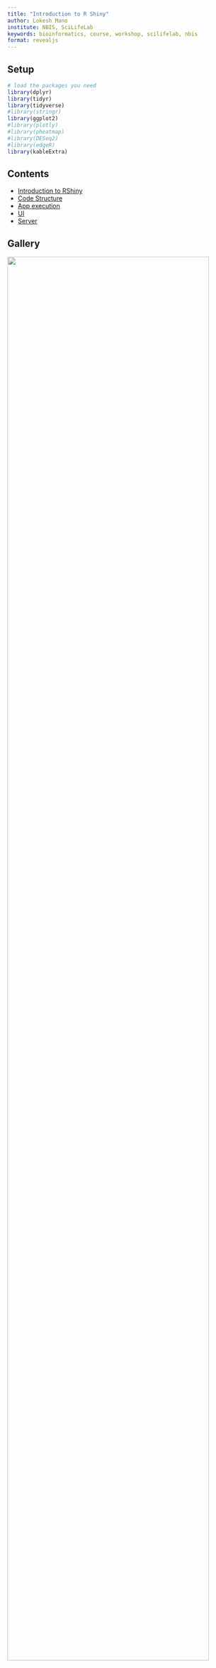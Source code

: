 ```yaml
---
title: "Introduction to R Shiny"
author: Lokesh Mano
institute: NBIS, SciLifeLab
keywords: bioinformatics, course, workshop, scilifelab, nbis
format: revealjs
---
```


## Setup {visibility="hidden"}

```r
# load the packages you need
library(dplyr)
library(tidyr)
library(tidyverse)
#library(stringr)
library(ggplot2)
#library(plotly)
#library(pheatmap)
#library(DESeq2)
#library(edgeR)
library(kableExtra)
```

## Contents

* [Introduction to RShiny](#intro)
* [Code Structure](#code-structure)
* [App execution](#execute)
* [UI](#ui-layout)
* [Server](#server)

## Gallery

![](assets/images/shiny_gallery.png){height="90%" width="95%"}
[Gallery](https://shiny.rstudio.com/gallery/)


## What is shiny?

* Interactive documents & web applications
* Completely created using R
* Needs a live environment

--

### Usage

* [Standalone web applications](http://shiny.rstudio.com/gallery/see-more.html)
* [Dashboard/Flexboard](http://rstudio.github.io/shinydashboard/examples.html)
* Interactive RMarkdown
* Gadgets/RStudio extensions

--

### App structure

* UI Layout
* UI Inputs (Widgets)
* UI Outputs
* Renderer
* Builder

---

name: code-structure
class: spaced

## Code structure

.pull-left-50[
__One file format__

_app.R_

```
ui <- fluidPage()
server <- function(input,output) {}
shinyApp(ui=ui,server=server)
```
]

.pull-right-50[

__Two file format__

_ui.R_

```
ui <- fluidPage()
```

_server.R_

```
server <- function(input,output) {}
```
]

---


name: execute

## App execution

* Change to app directory, then run `runApp()`
* Use `shinyApp()`

```r
shinyApp(
ui=fluidPage(),
server=function(input,output) {}
)
```

* From Rmd file using `rmarkdown::run()`
* Running as a separate process from terminal

```
R -e "shiny::runApp('~/shinyapp')"
```

---

name: ui-layout

## UI • Layout

.limity300[
```r
shinyApp(
ui=fluidPage(
  titlePanel("Title Panel"),
  sidebarLayout(
    sidebarPanel(
      helpText("Sidebar Panel")
    ),
    mainPanel(tabsetPanel(
                tabPanel("tab1",
                         fluidRow(
                           column(6,helpText("Col1")),
                           column(6,
                                  helpText("Col2"),
                                  fluidRow(
                                    column(4,style="background-color:#b0c6fb",
                                           helpText("Col1")
                                    ),
                                    column(4,style="background-color:#ffa153",
                                           helpText("Col2")
                                    ),
                                    column(4,style="background-color:#b1f6c6",
                                           helpText("Col3")
                                    )
                                  )
                           )
                         )
                ),
                tabPanel("tab2",
                         inputPanel(helpText("Input Panel"))
                ),
                tabPanel("tab3",
                  wellPanel(helpText("Well Panel"))
                )
              )
    )
  )
),
server=function(input,output) {})
```
]

<img src="assets/images/app-layout.png" style="width: 90%;" />

---

name: ui-input

## UI • Widgets • Input

.pull-left-60[
```r
shinyApp(
ui=fluidPage(
  fluidRow(
    column(4,
           fileInput("file-input","fileInput:"),
           selectInput("select-input",label="selectInput",choices=c("A","B","C")),
           numericInput("numeric-input",label="numericInput",value=5,min=1,max=10),
           sliderInput("slider-input",label="sliderInput",value=5,min=1,max=10),
           textInput("text-input",label="textInput"),
           textAreaInput("text-area-input",label="textAreaInput"),
           dateInput("date-input",label="dateInput"),
           dateRangeInput("date-range-input",label="dateRangeInput"),
           radioButtons("radio-button",label="radioButtons",choices=c("A","B","C"),inline=T),
           checkboxInput("checkbox","checkboxInput",value=FALSE),
           actionButton("action-button","Action"),
           hr(),
           submitButton()
    )
  )
),
server=function(input,output) {
})
```
]
.pull-right-40[
<img src="assets/images/app-widgets-input.png" style="width: 60%;" />
]

.small[[Widgets gallery](http://shiny.rstudio.com/gallery/widget-gallery.html)]

???

Widgets are visual objects on a page to allow for data input. Input and output variables.

---

name: ui-output

## UI • Widgets • Outputs

.pull-left-60[
```r
shinyApp(
ui=fluidPage(fluidRow(column(5,
           textInput("text_input",label="textInput",value="<h3 style='color:red'>Red text</h3>"),
           hr(),
           htmlOutput("html_output"),
           textOutput("text_output"),
           verbatimTextOutput("verbatim_text_output"),
           tableOutput("table_output"),
           plotOutput("plot_output",width="300px",height="300px")
    ))),
server=function(input, output) {
  output$html_output <- renderText({input$text_input})
  output$text_output <- renderText({input$text_input})
  output$verbatim_text_output <- renderText({input$text_input})
  output$table_output <- renderTable({iris[1:3,1:3]})
  output$plot_output <- renderPlot({
    plot(iris[,1],iris[,2])
  })
})
```
]

.pull-right-40[
<img src="assets/images/app-widgets-output.png" style="width: 80%;" />
]

---

name: ui-dynamic

## Dynamic UI

- UI elements are created conditionally using `uiOutput()`/`renderUI()`

```
shinyApp(
ui=fluidPage(
  selectInput("data",label="Select data",
              choices=c("mtcars","faithful","iris")),
  tableOutput("table"),
 uiOutput("ui")
),
server=function(input, output) {
  
  data <- reactive({ get(input$data, 'package:datasets') })
  
 output$ui <- renderUI({
  if(input$data=="iris") plotOutput("plot",width="400px")
  })
  
  output$plot <- renderPlot({hist(data()[, 1])})
  output$table <- renderTable({head(data())})
})
```

* Other options include `conditionalPanel()`, `ìnsertUI()` and `removeUI()`

---


name: server
class: spaced

## Server

* `Server` is a function that assembles your `input` into `output` using R based code.
* Three rules to be followed to write a server function:

--

**Rule 1:** Save objects to display to `output$`

<img src="assets/images/server1.png.svg" style="width: 80%;" />

---

name: server-2
class: spaced

## Server

**Rule 2:** Build objects to display with `render*()`

* R-Code block (can even be an entire R script) between the braces `{}` inside the `render*()` function.

--

```
  output$hist <- renderPlot({
                    tile <- "histogram of 100 random numbers"
                    hist(rnorm(100), main = title)
                })
```
--
.small[[Different Render functions](https://shiny.rstudio.com/images/shiny-cheatsheet.pdf)]

---

name: server-3

## Server

**Rule 3:** Use input values with `input$`

--

<img src="assets/images/shiny-input.png" style="width: 80%;" />

--

<img src="assets/images/shiny-input2.png" style="width: 80%;" />

---


name: end_slide
class: end-slide, middle
count: false

# Thank you. Questions?

Slide courtesy: Roy Francis (NBIS, RaukR2024)



